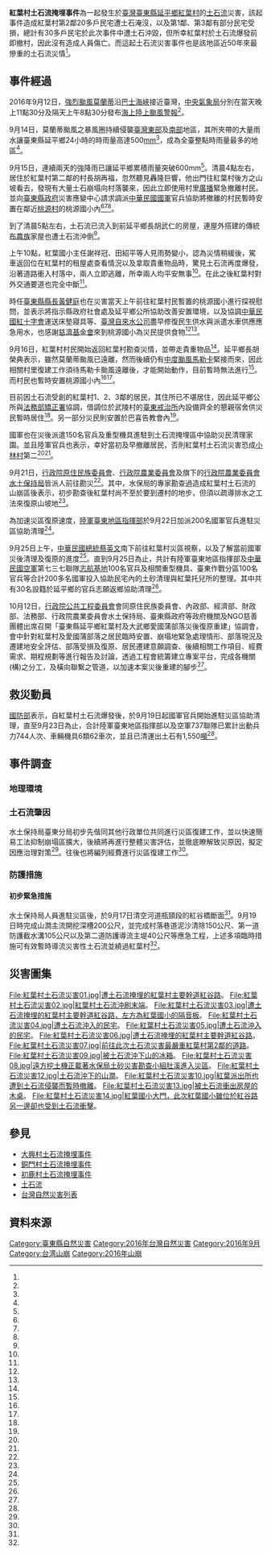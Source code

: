 {{NoteTA
|1=zh-tw:資訊;zh-cn:信息;
|2=zh-tw:透過;zh-cn:通过;
|3=zh-tw:土石流;zh-cn:泥石流;zh-hk:泥石流;
}}
{{UTC+8}}
{{Infobox Conflagration
| title= 紅葉村土石流掩埋事件
| image= 紅葉村土石流災害11.jpg
| image_size= 300px
| caption= 此次引發大規模土石流的山崩區。
| map=
| map_caption=
| location={{TWN}}[[臺東縣|臺東縣]][[延平鄉|延平鄉]][[紅葉村|紅葉村]]
| coordinates={{coord|22|53|37.0|N|121|03|44.7|E|display=title,inline}}
| date=2016年9月15日
| time=2016年9月15日凌晨4時爆發土石流
| timezone=[[UTC+8|UTC+8]]
| cause=土石流滅村
| areas=紅葉村2鄰全毀及1、3鄰部分毀損
| class=[[山崩|山崩]]
| firefighters=[[中華民國國軍|中華民國國軍]]
| fatalities=0
| injuries=0
| damage=
}}

'''紅葉村土石流掩埋事件'''為一起發生於[[臺灣|臺灣]][[臺東縣|臺東縣]][[延平鄉|延平鄉]][[紅葉村|紅葉村]]的[[土石流|土石流]]災害，該起事件造成紅葉村第2鄰20多戶民宅遭土石淹沒，以及第1鄰、第3鄰有部分民宅受損，總計有30多戶民宅於此次事件中遭土石沖毀，但所幸紅葉村於土石流爆發前即撤村，因此沒有造成人員傷亡。而這起土石流災害事件也是該地區近50年來最慘重的土石流災情<ref name="人間福報"/>。

== 事件經過 ==
2016年9月12日，[[颱風莫蘭蒂_(2016年)|強烈颱風莫蘭蒂]]沿[[巴士海峽|巴士海峽]]接近臺灣，[[中央氣象局|中央氣象局]]分別在當天晚上11點30分及隔天上午8點30分發布[[海上颱風警報|海上]][[陸上颱風警報|陸上颱風警報]]<ref name="中央氣象局"/>。

9月14日，莫蘭蒂颱風之暴風圈持續侵襲[[臺灣東部|臺灣東部]]及[[臺灣南部|南部]]地區，其所夾帶的大量雨水讓臺東縣延平鄉24小時的時雨量高達500[[mm|mm]]<ref name="蘋果日報2"/>，成為全臺整點時雨量最多的地區<ref name="公視新聞網"/>。

9月15日，連續兩天的強降雨已讓延平鄉累積雨量突破600mm<ref name="聯合新聞網"/>。清晨4點左右，居住於紅葉村第二鄰的村長胡再福，忽然聽見轟隆巨響，他出門往紅葉村後方之山坡看去，發現有大量土石崩塌向村落襲來，因此立即使用村里[[廣播|廣播]]緊急撤離村民。並向[[臺東縣政府|臺東縣政府]]災害應變中心請求調派[[中華民國國軍|中華民國國軍]]官兵協助將撤離的村民暫時安置在鄰近[[桃源村|桃源村]]的桃源國小內<ref name="聯合新聞網"/><ref name="臺東縣政府"/><ref name="ETtoday新聞雲"/>。

到了清晨5點左右，土石流已流入到前延平鄉長胡武仁的房屋，連屋外搭建的傳統[[布農族|布農族]]家屋也遭土石流沖倒<ref name="公視新聞網"/>。

上午10點，紅葉國小主任謝祥冠、田紹平等人見雨勢變小，認為災情稍緩後，駕車返回位在紅葉村的租屋處查看情況以及拿取貴重物品時，驚見土石流再度爆發，沿著道路衝入村落中，兩人立即逃離，所幸兩人均平安無事<ref name="聯合新聞網"/>。在此之後紅葉村對外交通要道也完全中斷<ref name="中國時報 "/>。

時任[[臺東縣縣長|臺東縣縣長]][[黃健庭|黃健庭]]也在災害當天上午前往紅葉村民暫置的桃源國小進行探視慰問，並表示將指示縣政府社會處及延平鄉公所協助改善安置環境，以及協調[[中華民國紅十字會|中華民國紅十字會]]運送床墊寢具等、[[臺灣自來水公司|臺灣自來水公司]]盡早修復民生供水與派遣水車供應應急用水，也感謝[[慈濟基金會|慈濟基金會]]來到桃源國小為災民提供食物<ref name="臺東縣政府"/><ref name="ETtoday新聞雲"/>。

9月16日，紅葉村村民開始返回紅葉村勘查災情，並帶走貴重物品<ref name="蘋果日報"/>。延平鄉長胡榮典表示，雖然莫蘭蒂颱風已遠離，然而後續仍有[[颱風馬勒卡_(2016年)|中度颱風馬勒卡]]緊接而來，因此相關村里復建工作須待馬勒卡颱風遠離後，才能開始動作，目前暫時無法進行<ref name="蘋果日報"/>。而村民也暫時安置桃源國小內<ref name="蘋果日報"/><ref name="公視新聞網"/>。

目前因土石流受創的紅葉村1、2、3鄰的居民，其住所已不堪居住，因此延平鄉公所與[[法務部矯正署|法務部矯正署]]協調，借調位於武陵村的[[臺東戒治所|臺東戒治所]]內設備齊全的懇親宿舍供災民暫時居住<ref name="PeoPo公民新聞"/>。另一部分災民則安置於巴喜告教會內<ref name="聯合新聞網3"/>。

國軍也在災後派遣150名官兵及重型機具進駐到土石流掩埋區中協助災民清理家園。並且陸軍官兵也表示，幸好當初及早撤離居民，否則紅葉村土石流災害恐成[[小林村|小林村]]第二<ref name="華視新聞網"/><ref name="聯合新聞網3"/>。

9月21日，[[行政院原住民族委員會|行政院原住民族委員會]]、[[行政院農業委員會|行政院農業委員會]]及旗下的[[行政院農業委員會水土保持局|行政院農業委員會水土保持局]]皆派人前往勘災<ref name="公視新聞網2"/>。其中，水保局的專家勘查過造成紅葉村土石流的山崩區後表示，初步勘查後紅葉村尚不至於要到遷村的地步，但須以疏導排水之工法來復原山坡地<ref name="公視新聞網2"/>。

為加速災區復原速度，[[陸軍臺東地區指揮部|陸軍臺東地區指揮部]]於9月22日加派200名國軍官兵進駐災區協助清理<ref name="中央社"/>。

9月25日上午，[[中華民國總統|中華民國總統]][[蔡英文|蔡英文]]南下前往紅葉村災區視察，以及了解當前國軍災後清理及復原的進度<ref name="蘋果日報3"/>。直到9月25日為止，共計有陸軍臺東地區指揮部及[[中華民國空軍|中華民國空軍]]第七三七聯隊[[空軍志航基地|志航基地]]100名官兵及相關重型機具、臺東作戰分區100名官兵等合計200多名國軍投入協助民宅內的土砂清理與紅葉托兒所的整理。其中共有30名設籍於延平鄉的官兵志願返鄉協助清理<ref name="蘋果日報3"/>。

10月12日，[[行政院公共工程委員會|行政院公共工程委員會]]會同原住民族委員會、內政部、經濟部、財政部、法務部、行政院農業委員會水土保持局、臺東縣政府等政府機關及NGO慈善團體出席召開「臺東縣延平鄉紅葉村及大武鄉愛國蒲部落災後復原重建」協調會，會中針對紅葉村及愛國蒲部落之居民臨時安置、崩塌地緊急處理情形、部落現況及遷建地安全評估、部落受損及復原、居民遷建意願調查、後續相關工作項目、經費需求、期程規劃等進行報告及討論，透過工程會統籌建立專案平台，完成各機關(構)之分工，及橫向聯繫之管道，以加速本案災後重建的腳步<ref name="工程會"/>。

== 救災動員 ==
[[中華民國國防部|國防部]]表示，自紅葉村土石流爆發後，於9月19日起國軍官兵開始進駐災區協助清理，直至9月23日為止，合計陸軍臺東地區指揮部以及空軍737聯隊已累計出動兵力744人次、車輛機具6類62車次，並且已清運出土石有1,550[[噸|噸]]<ref name="聯合新聞網2"/>。

== 事件調查 ==
=== 地理環境 ===

=== 土石流肇因 ===
水土保持局臺東分局初步先偕同其他行政單位共同進行災區復建工作，並以快速簡易工法抑制崩塌區擴大，後續將再進行整體災害評估，並徹底瞭解致災原因，擬定因應治理對策<ref name="ETtoday新聞雲2"/>。往後也將編列經費進行災區復建工作<ref name="ETtoday新聞雲2"/>。

=== 防護措施 ===
==== 初步緊急措施 ====
水土保持局人員進駐災區後，於9月17日清空河道瓶頸段的紅谷橋斷面<ref name="水土保持局"/>。9月19日時完成山澗主流開挖深槽200公尺，並完成村落巷道泥沙清除150公尺、第一道防護截水溝105公尺以及第二道防護導流主堤40公尺等應急工程，上述多項臨時措施可有效暫時導流災害性土石流並繞過紅葉村<ref name="水土保持局"/>。

== 災害圖集 ==
<gallery>
File:紅葉村土石流災害01.jpg|遭土石流掩埋的紅葉村主要幹道紅谷路。
File:紅葉村土石流災害02.jpg|紅葉村土石流沖刷末端。
File:紅葉村土石流災害03.jpg|遭土石流掩埋的紅葉村主要幹道紅谷路，左方為紅葉國小的隔音板。
File:紅葉村土石流災害04.jpg|遭土石流沖入的民宅。
File:紅葉村土石流災害05.jpg|遭土石流沖入的民宅。
File:紅葉村土石流災害06.jpg|遭土石流掩埋的紅葉村主要幹道紅谷路。
File:紅葉村土石流災害07.jpg|前往此次土石流災害最嚴重紅葉村第2鄰的道路。
File:紅葉村土石流災害09.jpg|被土石流沖下山的冰箱。
File:紅葉村土石流災害08.jpg|遠方挖土機正載著水保局土砂災害勘查小組肚溪進入災區。
File:紅葉村土石流災害12.jpg|土石流沖下的山澗。
File:紅葉村土石流災害10.jpg|紅葉派出所也遭到土石流侵襲而暫時撤離。
File:紅葉村土石流災害13.jpg|被土石流衝出房屋的木桌。
File:紅葉村土石流災害14.jpg|紅葉國小大門，此次紅葉國小雖位於紅谷路另一邊卻也受到土石流衝擊。
</gallery>

== 參見 ==
* [[大興村土石流掩埋事件|大興村土石流掩埋事件]]
* [[銅門村土石流掩埋事件|銅門村土石流掩埋事件]]
* [[初鹿村土石流掩埋事件|初鹿村土石流掩埋事件]]
* [[土石流|土石流]]
* [[台灣自然災害列表|台灣自然災害列表]]

== 資料來源 ==
{{Reflist|2|refs=
<ref name="聯合新聞網">{{cite web|language=zh-tw|url=http://udn.com/news/story/10372/1964558|title=台東紅葉村 驚爆土石流|author=李蕙君|publisher=聯合新聞網|date=2016-09-16|accessdate=2016-09-21|archive-date=2017-03-28|archive-url=https://web.archive.org/web/20170328220902/https://udn.com/news/story/10372/1964558|dead-url=no}}</ref>

<ref name="蘋果日報">{{cite web|language=zh-tw|url=http://www.appledaily.com.tw/appledaily/article/headline/20160917/37385981/|title=土石流毀紅葉村「誰能還我一個家」|author=王文傑|publisher=蘋果日報|date=2016-09-17|accessdate=2016-09-21|archive-date=2017-03-28|archive-url=https://web.archive.org/web/20170328105413/http://www.appledaily.com.tw/appledaily/article/headline/20160917/37385981/|dead-url=no}}</ref>

<ref name="中央氣象局">{{cite web|language=zh-tw|url=http://rdc28.cwb.gov.tw/TDB/ntdb/pageControl/typhoon?year=2016&num=201614&name=MERANTI&from_warning=true|title=莫蘭蒂 (MERANTI) 中央氣象局颱風警報發布概況表|author=|publisher=中央氣象局|date=|accessdate=2016-09-21|archive-url=https://web.archive.org/web/20160918234853/http://rdc28.cwb.gov.tw/TDB/ntdb/pageControl/typhoon?year=2016&num=201614&name=MERANTI&from_warning=true|archive-date=2016-09-18|dead-url=yes}}</ref>

<ref name="公視新聞網">{{cite web|language=zh-tw|url=http://news.pts.org.tw/article/334895|title=台東降雨破600豪米 紅葉村土石流急撤|author=章明哲|publisher=公視新聞網|date=2016-09-15|accessdate=2016-09-21|archive-date=2017-03-28|archive-url=https://web.archive.org/web/20170328105249/http://news.pts.org.tw/article/334895|dead-url=no}}</ref>

<ref name="蘋果日報2">{{cite web|language=zh-tw|url=http://www.appledaily.com.tw/realtimenews/article/new/20160914/948536/|title=莫蘭蒂總雨量上看800毫米　屏東泰武鄉近超大豪雨|author=|publisher=蘋果日報|date=2016-09-14|accessdate=2016-09-21|archive-date=2017-03-28|archive-url=https://web.archive.org/web/20170328145040/http://www.appledaily.com.tw/realtimenews/article/new/20160914/948536/|dead-url=no}}</ref>

<ref name="人間福報">{{cite web|language=zh-tw|url=http://www.merit-times.com.tw/newspage.aspx?unid=446878|title=土石流狂襲紅葉村 50年最慘|author=|publisher=人間福報|date=2016-09-16|accessdate=2016-09-21|archive-date=2017-03-28|archive-url=https://web.archive.org/web/20170328105016/http://www.merit-times.com.tw/newspage.aspx?unid=446878|dead-url=no}}</ref>

<ref name="臺東縣政府">{{cite web|language=zh-tw|url=http://www.taitung.gov.tw/News_Content.aspx?n=E4FA0485B2A5071E&s=B99FD0489CF62CEF&themesite=BAA86C8F16BADDE6|title=延平紅葉村土石流侵襲緊急村民撤離 黃縣長親往探視 指示安置照顧及未來整治重建方案|author=|publisher=臺東縣政府|date=2016-09-15|accessdate=2016-09-21|archive-date=2017-03-28|archive-url=https://web.archive.org/web/20170328120707/http://www.taitung.gov.tw/News_Content.aspx?n=E4FA0485B2A5071E&s=B99FD0489CF62CEF&themesite=BAA86C8F16BADDE6|dead-url=no}}</ref>

<ref name="ETtoday新聞雲">{{cite web|language=zh-tw|url=http://www.ettoday.net/news/20160916/776298.htm|title=延平紅葉村土石流侵襲　緊急撤離村民！黃縣長親往探視|author=|publisher=ETtoday新聞雲|date=2016-09-16|accessdate=2016-09-21|archive-date=2017-03-28|archive-url=https://web.archive.org/web/20170328105207/http://www.ettoday.net/news/20160916/776298.htm|dead-url=no}}</ref>

<ref name="中國時報 ">{{cite web|language=zh-tw|url=http://www.chinatimes.com/realtimenews/20160915002675-260405|title=走山衝部落 紅葉村全撤離|author=黃力勉|publisher=中國時報|date=2016-09-15|accessdate=2016-09-21|archive-date=2017-03-28|archive-url=https://web.archive.org/web/20170328105312/http://www.chinatimes.com/realtimenews/20160915002675-260405|dead-url=no}}</ref>

<ref name="PeoPo公民新聞">{{cite web|language=zh-tw|url=https://www.peopo.org/news/319437|title=少棒故鄉紅葉村遭土石流重創，後續重建及都市計畫走向受關注|author=|publisher=PeoPo公民新聞|date=2016-09-21|accessdate=2016-09-21|archive-date=2020-09-25|archive-url=https://web.archive.org/web/20200925222603/https://www.peopo.org/news/319437|dead-url=no}}</ref>

<ref name="公視新聞網2">{{cite web|language=zh-tw|url=https://www.youtube.com/watch?v=gBAQNL80sKI|title=颱風土石流重創台東紅葉村 今聯合勘災 20160921 公視晚間新聞|author=|publisher=YouTube|date=2016-09-21|accessdate=2016-09-23|archive-date=2017-05-12|archive-url=https://web.archive.org/web/20170512151931/https://www.youtube.com/watch?v=gBAQNL80sKI|dead-url=no}}</ref>

<ref name="中央社">{{cite web|language=zh-tw|url=http://www.cna.com.tw/news/asoc/201609220146-1.aspx|title=台東紅葉村風災慘 國軍200多兵力馳援|author=李先鳳|publisher=中央社|date=2016-09-22|accessdate=2016-09-23|archive-date=2017-03-28|archive-url=https://web.archive.org/web/20170328170604/http://www.cna.com.tw/news/asoc/201609220146-1.aspx|dead-url=no}}</ref>

<ref name="ETtoday新聞雲2">{{cite web|language=zh-tw|url=http://www.ettoday.net/news/20160919/777870.htm|title=風災後重建台東紅葉部落　中央與地方攜手author=李先鳳|publisher=ETtoday新聞雲|date=2016-09-19|accessdate=2016-09-23|archive-date=2016-09-21|archive-url=https://web.archive.org/web/20160921233726/http://www.ettoday.net/news/20160919/777870.htm|dead-url=no}}</ref>

<ref name="水土保持局">{{cite web|language=zh-tw|url=http://www.swcb.gov.tw/class2/index.asp?ct=News_p&AutoID=1605&m1=8&m2=45|title=臺東紅葉村崩塌災害，水保局立即協助緊急處理不曾鬆懈|author=|publisher=行政院農業委員會水土保持局|date=2016-09-19|accessdate=2016-09-23|archive-date=2017-03-28|archive-url=https://web.archive.org/web/20170328105052/http://www.swcb.gov.tw/class2/index.asp?ct=News_p&AutoID=1605&m1=8&m2=45|dead-url=no}}</ref>


<ref name="蘋果日報3">{{cite web|language=zh-tw|url=http://www.appledaily.com.tw/realtimenews/article/new/20160925/955539/|title=【更新】搶救國球發源地　蔡英文紅葉村勘災|author=王烱華|publisher=蘋果日報|date=2016-09-25|accessdate=2016-09-25|archive-date=2017-03-28|archive-url=https://web.archive.org/web/20170328105531/http://www.appledaily.com.tw/realtimenews/article/new/20160925/955539/|dead-url=no}}</ref>

<ref name="聯合新聞網2">{{cite web|language=zh-tw|url=http://udn.com/news/story/1/1980473-%E7%A9%BA%E4%B8%AD%E4%BF%AF%E7%9C%8B%E7%B4%85%E8%91%89%E6%9D%91%E6%85%98%E7%8B%80-%E5%9C%8B%E8%BB%8D%E6%B8%85%E5%87%BA%E4%B8%80%E5%8D%83%E4%BA%94%E7%99%BE%E5%99%B8%E5%9C%9F%E7%9F%B3|title=空中俯看紅葉村慘狀 國軍清出一千五百噸土石|author=洪哲政|publisher=聯合新聞網|date=2016-09-23|accessdate=2016-09-21|archive-date=2016-11-08|archive-url=https://web.archive.org/web/20161108024746/http://udn.com/news/story/1/1980473-%E7%A9%BA%E4%B8%AD%E4%BF%AF%E7%9C%8B%E7%B4%85%E8%91%89%E6%9D%91%E6%85%98%E7%8B%80-%E5%9C%8B%E8%BB%8D%E6%B8%85%E5%87%BA%E4%B8%80%E5%8D%83%E4%BA%94%E7%99%BE%E5%99%B8%E5%9C%9F%E7%9F%B3|dead-url=no}}</ref>


<ref name="聯合新聞網3">{{cite web|language=zh-tw|url=http://udn.com/news/story/3/1976461-%E5%8F%B0%E6%9D%B1%E7%B4%85%E8%91%89%E6%9D%91%E9%9A%AA%E6%88%90%E5%B0%8F%E6%9E%97%E6%9D%91%E7%AC%AC%E4%BA%8C-%E9%99%B8%E8%BB%8D%E9%A6%B3%E6%8F%B4%E6%90%B6%E6%95%91|title=台東紅葉村險成小林村第二 陸軍馳援搶救|author=洪哲政|publisher=聯合新聞網|date=2016-09-22|accessdate=2016-09-21|archive-date=2017-03-29|archive-url=https://web.archive.org/web/20170329020644/https://udn.com/news/story/3/1976461-%E5%8F%B0%E6%9D%B1%E7%B4%85%E8%91%89%E6%9D%91%E9%9A%AA%E6%88%90%E5%B0%8F%E6%9E%97%E6%9D%91%E7%AC%AC%E4%BA%8C-%E9%99%B8%E8%BB%8D%E9%A6%B3%E6%8F%B4%E6%90%B6%E6%95%91|dead-url=no}}</ref>

<ref name="華視新聞網">{{cite web|language=zh-tw|url=http://news.cts.com.tw/cts/life/201609/201609231801348.html#.V-dobfl96Uk|title=紅葉村幾乎遭莫蘭蒂滅村 空拍照曝光!|author=李羽蝶|publisher=華視新聞網|date=2016-09-23|accessdate=2016-09-21|archive-date=2017-03-28|archive-url=https://web.archive.org/web/20170328105831/http://news.cts.com.tw/cts/life/201609/201609231801348.html#.V-dobfl96Uk|dead-url=no}}</ref>

<ref name="工程會">{{cite web|language=zh-tw|url=http://www.pcc.gov.tw/pccap2/TMPLfronted/ChtIndex.do?site=002|title=工程會召開專案平台會議 加速推動臺東紅葉村及愛國蒲部落災後重建|author=|publisher=行政院公共工程委員會|date=2016-10-12|accessdate=2016-10-12|archive-url=https://web.archive.org/web/20161017092449/http://www.pcc.gov.tw/pccap2/TMPLfronted/ChtIndex.do?site=002|archive-date=2016-10-17|dead-url=yes}}</ref>
}}


[[Category:臺東縣自然災害|Category:臺東縣自然災害]]
[[Category:2016年台灣自然災害|Category:2016年台灣自然災害]]
[[Category:2016年9月|Category:2016年9月]]
[[Category:台湾山崩|Category:台湾山崩]]
[[Category:2016年山崩|Category:2016年山崩]]
